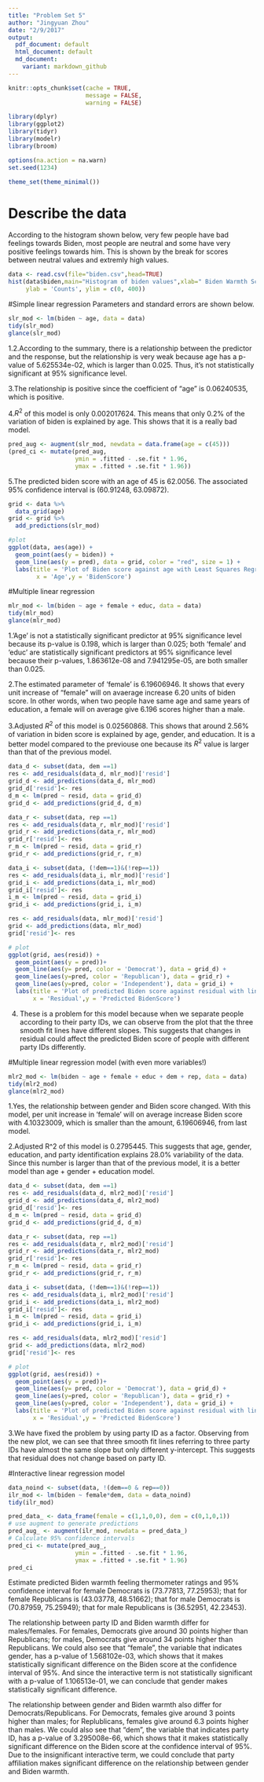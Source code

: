 ```yaml
---
title: "Problem Set 5"
author: "Jingyuan Zhou"
date: "2/9/2017"
output:
  pdf_document: default
  html_document: default
  md_document:
    variant: markdown_github
---
```


```r
knitr::opts_chunk$set(cache = TRUE,
                      message = FALSE,
                      warning = FALSE)
```

```r
library(dplyr)
library(ggplot2)
library(tidyr)
library(modelr)
library(broom)

options(na.action = na.warn)
set.seed(1234)

theme_set(theme_minimal())
```

# Describe the data
According to the histogram shown below, very few people have bad feelings towards Biden, most people are neutral and some have very positive feelings towards him. This is shown by the break for scores between neutral values and extremly high values.
```r
data <- read.csv(file="biden.csv",head=TRUE)
hist(data$biden,main="Histogram of biden values",xlab=" Biden Warmth Score",
     ylab = 'Counts', ylim = c(0, 400)) 
```

#Simple linear regression
Parameters and standard errors are shown below.
```r
slr_mod <- lm(biden ~ age, data = data)
tidy(slr_mod)
glance(slr_mod)
```
1.2.According to the summary, there is a relationship between the predictor and the response,
but the relationship is very weak because age has a p-value of 5.625534e-02, which is larger than 0.025. Thus, it's not statistically significant at 95% significance level. 

3.The relationship is positive since the coefficient of "age" is 0.06240535, which is positive.

4.$R^2$ of this model is only 0.002017624. This means that only 0.2% of the variation of biden is explained by age. This shows that it is a really bad model.

```R
pred_aug <- augment(slr_mod, newdata = data.frame(age = c(45)))
(pred_ci <- mutate(pred_aug,
                   ymin = .fitted - .se.fit * 1.96,
                   ymax = .fitted + .se.fit * 1.96))
```
5.The predicted biden score with an age of 45 is 62.0056. The associated 95% confidence interval is (60.91248, 63.09872).

```R
grid <- data %>% 
  data_grid(age) 
grid <- grid %>% 
  add_predictions(slr_mod) 

#plot
ggplot(data, aes(age)) +
  geom_point(aes(y = biden)) +
  geom_line(aes(y = pred), data = grid, color = "red", size = 1) +
  labs(title = 'Plot of Biden score against age with Least Squares Regression Line',
        x = 'Age',y = 'BidenScore')
```



#Multiple linear regression
```R
mlr_mod <- lm(biden ~ age + female + educ, data = data)
tidy(mlr_mod)
glance(mlr_mod)
```
1.'Age' is not a statistically significant predictor at 95% significance level because its p-value is 0.198, which is larger than 0.025; both 'female' and 'educ' are statistically significant predictors at 95% significance level because their p-values, 1.863612e-08 and 7.941295e-05, are both smaller than 0.025.

2.The estimated parameter of 'female' is 6.19606946. It shows that every unit increase of "female" will on avaerage increase 6.20 units of biden score. In other words, when two people have same age and same years of education, a female will on average give 6.196 scores higher than a male.

3.Adjusted $R^2$ of this model is 0.02560868. This shows that around 2.56% of variation in biden score is explained by age, gender, and education. It is a better model compared to the previouse one because its $R^2$ value is larger than that of the previous model.

```R
data_d <- subset(data, dem ==1)
res <- add_residuals(data_d, mlr_mod)['resid']
grid_d <- add_predictions(data_d, mlr_mod)
grid_d['resid']<- res
d_m <- lm(pred ~ resid, data = grid_d)
grid_d <- add_predictions(grid_d, d_m)

data_r <- subset(data, rep ==1)
res <- add_residuals(data_r, mlr_mod)['resid']
grid_r <- add_predictions(data_r, mlr_mod)
grid_r['resid']<- res
r_m <- lm(pred ~ resid, data = grid_r)
grid_r <- add_predictions(grid_r, r_m)

data_i <- subset(data, (!dem==1)&(!rep==1))
res <- add_residuals(data_i, mlr_mod)['resid']
grid_i <- add_predictions(data_i, mlr_mod)
grid_i['resid']<- res
i_m <- lm(pred ~ resid, data = grid_i)
grid_i <- add_predictions(grid_i, i_m)

res <- add_residuals(data, mlr_mod)['resid']
grid <- add_predictions(data, mlr_mod)
grid['resid']<- res

# plot
ggplot(grid, aes(resid)) + 
  geom_point(aes(y = pred))+
  geom_line(aes(y= pred, color = 'Democrat'), data = grid_d) +
  geom_line(aes(y=pred, color = 'Republican'), data = grid_r) +
  geom_line(aes(y=pred, color = 'Independent'), data = grid_i) +
  labs(title = 'Plot of predicted Biden score against residual with lines for each party ID type',
       x = 'Residual',y = 'Predicted BidenScore')
```
4. These is a problem for this model because when we separate people according to their party IDs, we can observe from the plot that the three smooth fit lines have different slopes. This suggests that changes in residual could affect the predicted Biden score of people with different party IDs differently.

#Multiple linear regression model (with even more variables!) 
```R
mlr2_mod <- lm(biden ~ age + female + educ + dem + rep, data = data)
tidy(mlr2_mod)
glance(mlr2_mod)
```
1.Yes, the relationship between gender and Biden score changed. With this model, per unit increase in 'female' will on average increase Biden score with 4.10323009, which is smaller than the amount, 6.19606946, from last model.

2.Adjusted R^2 of this model is 0.2795445. This suggests that age, gender, education, and party identification explains 28.0% variability of the data. Since this number is larger than that of the previous model, it is a better model than age + gender + education model.

```R
data_d <- subset(data, dem ==1)
res <- add_residuals(data_d, mlr2_mod)['resid']
grid_d <- add_predictions(data_d, mlr2_mod)
grid_d['resid']<- res
d_m <- lm(pred ~ resid, data = grid_d)
grid_d <- add_predictions(grid_d, d_m)

data_r <- subset(data, rep ==1)
res <- add_residuals(data_r, mlr2_mod)['resid']
grid_r <- add_predictions(data_r, mlr2_mod)
grid_r['resid']<- res
r_m <- lm(pred ~ resid, data = grid_r)
grid_r <- add_predictions(grid_r, r_m)

data_i <- subset(data, (!dem==1)&(!rep==1))
res <- add_residuals(data_i, mlr2_mod)['resid']
grid_i <- add_predictions(data_i, mlr2_mod)
grid_i['resid']<- res
i_m <- lm(pred ~ resid, data = grid_i)
grid_i <- add_predictions(grid_i, i_m)

res <- add_residuals(data, mlr2_mod)['resid']
grid <- add_predictions(data, mlr2_mod)
grid['resid']<- res

# plot
ggplot(grid, aes(resid)) + 
  geom_point(aes(y = pred))+
  geom_line(aes(y= pred, color = 'Democrat'), data = grid_d) +
  geom_line(aes(y=pred, color = 'Republican'), data = grid_r) +
  geom_line(aes(y=pred, color = 'Independent'), data = grid_i) +
  labs(title = 'Plot of predicted Biden score against residual with lines for each party ID type',
       x = 'Residual',y = 'Predicted BidenScore')
```

3.We have fixed the problem by using party ID as a factor. Observing from the new plot, we can see that three smooth fit lines referring to three party IDs have almost the same slope but only different y-intercept. This suggests that residual does not change based on party ID.

#Interactive linear regression model
```R
data_noind <- subset(data, !(dem==0 & rep==0))
ilr_mod <- lm(biden ~ female*dem, data = data_noind)
tidy(ilr_mod)

pred_data_ <- data_frame(female = c(1,1,0,0), dem = c(0,1,0,1))
# use augment to generate predictions
pred_aug_ <- augment(ilr_mod, newdata = pred_data_)
# Calculate 95% confidence intervals
pred_ci <- mutate(pred_aug_,
                   ymin = .fitted - .se.fit * 1.96,
                   ymax = .fitted + .se.fit * 1.96)
pred_ci
```

Estimate predicted Biden warmth feeling thermometer ratings and 95% confidence interval for female Democrats is (73.77813, 77.25953); that for female Republicans is (43.03778, 48.51662); that for male Democrats is (70.87959, 75.25949); that for male Republicans is (36.52951, 42.23453).

The relationship between party ID and Biden warmth differ for males/females. For females, Democrats give around 30 points higher than Republicans; for males, Democrats give around 34 points higher than Republicans. We could also see that "female", the variable that indicates gender, has a p-value of 1.568102e-03, which shows that it makes statistically significant difference on the Biden score at the confidence interval of 95%. And since the interactive term is not statistically significant with a p-value of 1.106513e-01, we can conclude that gender makes statistically significant difference.

The relationship between gender and Biden warmth also differ for Democrats/Republicans. For Democrats, females give around 3 points higher than males; for Replublicans, females give around 6.3 points higher than males. We could also see that "dem", the variable that indicates party ID, has a p-value of 3.295008e-66, which shows that it makes statistically significant difference on the Biden score at the confidence interval of 95%. Due to the insignificant interactive term, we could conclude that party affiliation makes significant difference on the relationship between gender and Biden warmth.